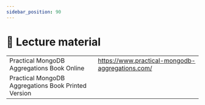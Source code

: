 ```yaml
---
sidebar_position: 90
---
```


# 📘 Lecture material

|||
|-|:-|
|Practical MongoDB Aggregations Book Online|https://www.practical-mongodb-aggregations.com/|
|Practical MongoDB Aggregations Book Printed Version||

